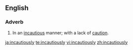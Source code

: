 ==English==
===Adverb===
{{en-adv}}
# In an [[incautious]] manner; with a lack of [[caution]].

[[ja:incautiously]]
[[te:incautiously]]
[[vi:incautiously]]
[[zh:incautiously]]